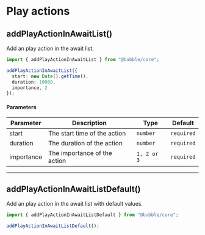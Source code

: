 # Play actions

## addPlayActionInAwaitList()

Add an play action in the await list.

```typescript
import { addPlayActionInAwaitList } from "@bubble/core";

addPlayActionInAwaitList({
  start: new Date().getTime(),
  duration: 10000,
  importance, 2
});
```

#### Parameters

| Parameter  | Description                  | Type        | Default    |
| ---------- | ---------------------------- | ----------- | ---------- |
| start      | The start time of the action | `number`    | `required` |
| duration   | The duration of the action   | `number`    | `required` |
| importance | The importance of the action | `1, 2 or 3` | `required` |

---

## addPlayActionInAwaitListDefault()

Add an play action in the await list with default values.

```typescript
import { addPlayActionInAwaitListDefault } from "@bubble/core";

addPlayActionInAwaitListDefault();
```
